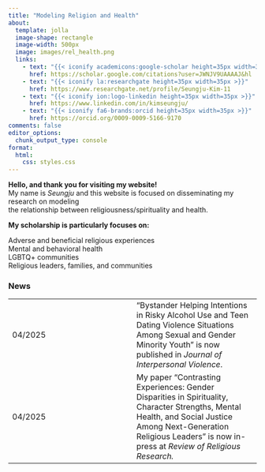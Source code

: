 ```yaml
---
title: "Modeling Religion and Health"
about:
  template: jolla
  image-shape: rectangle
  image-width: 500px
  image: images/rel_health.png
  links: 
    - text: "{{< iconify academicons:google-scholar height=35px width=35px >}}"
      href: https://scholar.google.com/citations?user=JWNJV9UAAAAJ&hl
    - text: "{{< iconify la:researchgate height=35px width=35px >}}"
      href: https://www.researchgate.net/profile/Seungju-Kim-11
    - text: "{{< iconify ion:logo-linkedin height=35px width=35px >}}"
      href: https://www.linkedin.com/in/kimseungju/
    - text: "{{< iconify fa6-brands:orcid height=35px width=35px >}}"
      href: https://orcid.org/0009-0009-5166-9170
comments: false
editor_options: 
  chunk_output_type: console
format:
  html:
    css: styles.css
---
```


::: {#hero-heading}
**Hello, and thank you for visiting my website!**<br> My name is *Seungju* and this website is focused on disseminating my research on modeling<br> the relationship between religiousness/spirituality and health.

**My scholarship is particularly focuses on:**

Adverse and beneficial religious experiences<br> Mental and behavioral health<br> LGBTQ+ communities<br> Religious leaders, families, and communities
:::

### News

|  |  |
|:---|:---|
| 04/2025 | "Bystander Helping Intentions in Risky Alcohol Use and Teen Dating Violence Situations Among Sexual and Gender Minority Youth" is now published in *Journal of Interpersonal Violence*. |
| 04/2025 | My paper "Contrasting Experiences: Gender Disparities in Spirituality, Character Strengths, Mental Health, and Social Justice Among Next-Generation Religious Leaders" is now in-press at *Review of Religious Research.* |
